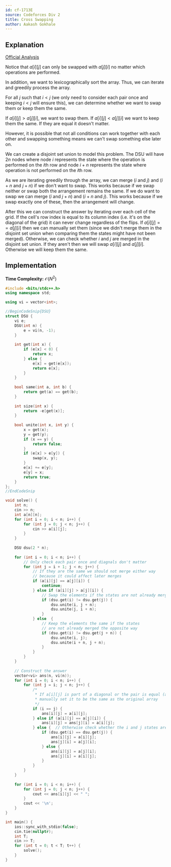 ```yaml
---
id: cf-1713E
source: Codeforces Div 2
title: Cross Swapping
author: Aakash Gokhale
---
```


## Explanation

[Official Analysis](https://codeforces.com/blog/entry/105419)

Notice that $a[i][j]$ can only be swapped with $a[j][i]$ no matter which operations are performed.

In addition, we want to lexicographically sort the array. Thus, we can iterate and greedily process the array.

For all $j$ such that $i < j$ (we only need to consider each pair once and keeping $i < j$ will ensure this), we can determine whether we want to swap them or keep them the same.

If $a[i][j] > a[j][i]$, we want to swap them. If $a[i][j] < a[j][i]$ we want to keep them the same. If they are equal it doesn't matter.

However, it is possible that not all conditions can work together with each other and swapping something means we can't swap something else later on.

We can create a disjoint set union to model this problem. The DSU will have $2n$ nodes where node $i$ represents the state where the operation is performed on the $i$th row and node $i + n$ represents the state where operation is not performed on the $i$th row.

As we are iterating greedily through the array, we can merge ($i$ and $j$) and ($i + n$ and $j + n$) if we don't want to swap. This works because if we swap neither or swap both the arrangement remains the same.
If we do want to swap we can merge ($i$ and $j + n$) and ($i + n$ and $j$). This works because if we swap exactly one of these, then the arrangement will change. 

After this we can construct the answer by iterating over each cell of the grid. If the cell's row index is equal to its column index (i.e. it's on the diagonal of the grid) it can never change regardless of the flips. If $a[i][j] == a[j][i]$ then we can manually set them (since we didn't merge them in the disjoint set union when comparing them the states might have not been merged). Otherwise, we can check whether $i$ and $j$ are merged in the disjoint set union. If they aren't then we will swap $a[i][j]$ and $a[j][i]$. Otherwise we will keep them the same.

## Implementation

**Time Complexity:** $\mathcal{O}(N^2)$

<LanguageSection>

<CPPSection>

```cpp
#include <bits/stdc++.h>
using namespace std;

using vi = vector<int>;

//BeginCodeSnip{DSU}
struct DSU {
	vi e;
	DSU(int n) {
		e = vi(n, -1);
	}
	
	int get(int x) {
		if (e[x] < 0) {
			return x;
		} else {
			e[x] = get(e[x]);
			return e[x];
		}
	}
	
	bool same(int a, int b) {
		return get(a) == get(b);
	}
	
	int size(int x) {
		return -e[get(x)];
	}
	
	bool unite(int x, int y) {
		x = get(x);
		y = get(y);
		if (x == y) {
			return false;
		}
		if (e[x] > e[y]) {
			swap(x, y);
		}
		e[x] += e[y];
		e[y] = x;
		return true;
	}
};
//EndCodeSnip

void solve() {
	int n;
	cin >> n;
	int a[n][n];
	for (int i = 0; i < n; i++) {
		for (int j = 0; j < n; j++) {
			cin >> a[i][j];
		}
	}
	
	DSU dsu(2 * n);
	
	for (int i = 0; i < n; i++) {
		// Only check each pair once and diagnals don't matter
		for (int j = i + 1; j < n; j++) {
			// If they are the same we should not merge either way
			// because it could affect later merges
			if (a[i][j] == a[j][i]) {
				continue;
			} else if (a[i][j] > a[j][i]) {
				// Swap the elements if the states are not already merged the opposite way
				if (dsu.get(i) != dsu.get(j)) {
					dsu.unite(i, j + n);
					dsu.unite(j, i + n);
				}
			} else	{
				// Keep the elements the same if the states
				// are not already merged the opposite way
				if (dsu.get(i) != dsu.get(j + n)) {
					dsu.unite(i, j);
					dsu.unite(i + n, j + n);
				}
			}
		}
	}
	
	// Construct the answer
	vector<vi> ans(n, vi(n));
	for (int i = 0; i < n; i++) {
		for (int j = i; j < n; j++) {
			/*
			 * If a[i][j] is part of a diagonal or the pair is equal (a[i][j] == a[j][i]),
			 * manually set it to be the same as the original array
			 */
			if (i == j) {
				ans[i][j] = a[i][j];
			} else if (a[i][j] == a[j][i]) {
				ans[i][j] = ans[j][i] = a[i][j];
			} else {  // Otherwise check whether the i and j states are merged
				if (dsu.get(i) == dsu.get(j)) {
					ans[i][j] = a[i][j];
					ans[j][i] = a[j][i];
				} else {
					ans[i][j] = a[j][i];
					ans[j][i] = a[i][j];
				}
			}
		}
	}
	
	for (int i = 0; i < n; i++) {
		for (int j = 0; j < n; j++) {
			cout << ans[i][j] << " ";
		}
		cout << '\n';
	}
}

int main() { 
	ios::sync_with_stdio(false);
	cin.tie(nullptr);
	int T;
	cin >> T;
	for (int t = 0; t < T; t++) {
		solve();
	}
}
```

</CPPSection>

</LanguageSection>
